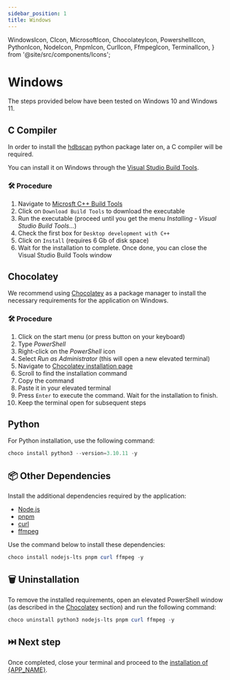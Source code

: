 ```yaml
---
sidebar_position: 1
title: Windows
---
```


  WindowsIcon,
  CIcon,
  MicrosoftIcon,
  ChocolateyIcon,
  PowershellIcon,
  PythonIcon,
  NodeIcon,
  PnpmIcon,
  CurlIcon,
  FfmpegIcon,
  TerminalIcon,
} from '@site/src/components/Icons';

# <WindowsIcon /> Windows

The steps provided below have been tested on <WindowsIcon /> Windows 10
and <WindowsIcon /> Windows 11.

## <CIcon /> C Compiler

In order to install the
[hdbscan](https://github.com/scikit-learn-contrib/hdbscan) python package later
on, a C compiler will be required.

You can install it on Windows through the [Visual Studio Build
Tools](https://visualstudio.microsoft.com/visual-cpp-build-tools/).

### 🛠️ Procedure

1. Navigate to <MicrosoftIcon /> [Microsft C++ Build
   Tools](https://visualstudio.microsoft.com/visual-cpp-build-tools/)
2. Click on `Download Build Tools` to download the executable
3. Run the executable (proceed until you get the menu _Installing - Visual
   Studio Build Tools..._)
4. Check the first box for `Desktop development with C++`
5. Click on `Install` (requires 6 Gb of disk space)
6. Wait for the installation to complete. Once done, you can close the Visual
   Studio Build Tools window

## <ChocolateyIcon /> Chocolatey

We recommend using <ChocolateyIcon /> [Chocolatey](https://chocolatey.org/) as
a package manager to install the necessary requirements for the application on
Windows.

### 🛠️ Procedure

1. Click on the start menu (or press <WinKey /> button on your keyboard)
2. Type _<PowershellIcon /> PowerShell_
3. Right-click on the _<PowershellIcon /> PowerShell_ icon
4. Select _Run as Administrator_ (this will open a new elevated terminal)
5. Navigate to <ChocolateyIcon /> [Chocolatey installation
   page](https://chocolatey.org/install)
6. Scroll to find the installation command
7. Copy the command
8. Paste it in your elevated terminal
9. Press `Enter` to execute the command. Wait for the installation to finish.
10. Keep the terminal open for subsequent steps

## <PythonIcon /> Python

For <PythonIcon /> Python installation, use the following command:

```powershell
choco install python3 --version=3.10.11 -y
```

## 📦 Other Dependencies

Install the additional dependencies required by the application:

- <NodeIcon /> [Node.js](https://nodejs.org/)
- <PnpmIcon /> [pnpm](https://pnpm.io/)
- <CurlIcon /> [curl](https://curl.se/)
- <FfmpegIcon /> [ffmpeg](https://www.ffmpeg.org/)

Use the command below to install these dependencies:

```powershell
choco install nodejs-lts pnpm curl ffmpeg -y
```

## 🗑️ Uninstallation

To remove the installed requirements, open an elevated <PowershellIcon />
PowerShell window (as described in the <ChocolateyIcon />
[Chocolatey](#-chocolatey) section) and run the following command:

```powershell
choco uninstall python3 nodejs-lts pnpm curl ffmpeg -y
```

## ⏭️ Next step

Once completed, close your <TerminalIcon /> terminal and proceed to the
[installation of {APP_NAME}](../application).
